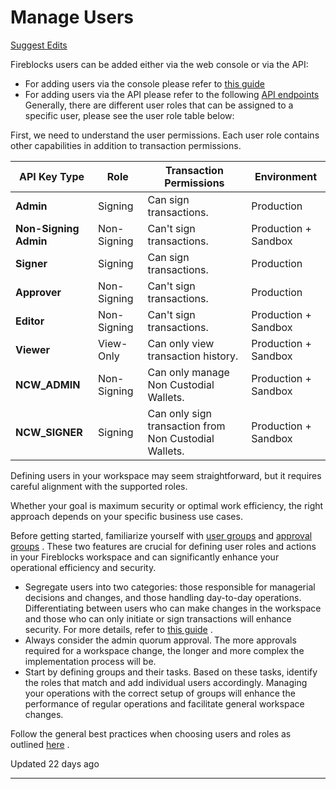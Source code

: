   # Manage Users

[Suggest Edits](/edit/manage-users)

Fireblocks users can be added either via the web console or via the API:

*   For adding users via the console please refer to [this guide](https://support.fireblocks.io/hc/en-us/articles/360012832959-User-roles)
*   For adding users via the API please refer to the following [API endpoints](/reference/createconsoleuser) Generally, there are different user roles that can be assigned to a specific user, please see the user role table below:

First, we need to understand the user permissions. Each user role contains other capabilities in addition to transaction permissions.

| API Key Type | Role | Transaction Permissions | Environment |
| --- | --- | --- | --- |
| **Admin** | Signing | Can sign transactions. | Production |
| **Non-Signing Admin** | Non-Signing | Can't sign transactions. | Production + Sandbox |
| **Signer** | Signing | Can sign transactions. | Production |
| **Approver** | Non-Signing | Can't sign transactions. | Production |
| **Editor** | Non-Signing | Can't sign transactions. | Production + Sandbox |
| **Viewer** | View-Only | Can only view transaction history. | Production + Sandbox |
| **NCW\_ADMIN** | Non-Signing | Can only manage Non Custodial Wallets. | Production + Sandbox |
| **NCW\_SIGNER** | Signing | Can only sign transaction from Non Custodial Wallets. | Production + Sandbox |

  

Defining users in your workspace may seem straightforward, but it requires careful alignment with the supported roles.

Whether your goal is maximum security or optimal work efficiency, the right approach depends on your specific business use cases.

Before getting started, familiarize yourself with [user groups](https://support.fireblocks.io/hc/en-us/articles/7249202090396-User-group-management-and-best-practices) and [approval groups](https://support.fireblocks.io/hc/en-us/articles/11500062124188-Approval-groups) . These two features are crucial for defining user roles and actions in your Fireblocks workspace and can significantly enhance your operational efficiency and security.

*   Segregate users into two categories: those responsible for managerial decisions and changes, and those handling day-to-day operations. Differentiating between users who can make changes in the workspace and those who can only initiate or sign transactions will enhance security. For more details, refer to [this guide](/docs/segregate-duties) .
*   Always consider the admin quorum approval. The more approvals required for a workspace change, the longer and more complex the implementation process will be.
*   Start by defining groups and their tasks. Based on these tasks, identify the roles that match and add individual users accordingly. Managing your operations with the correct setup of groups will enhance the performance of regular operations and facilitate general workspace changes.

Follow the general best practices when choosing users and roles as outlined [here](https://support.fireblocks.io/hc/en-us/articles/5254222799900-Best-practices-for-choosing-user-roles) .

Updated 22 days ago

* * *